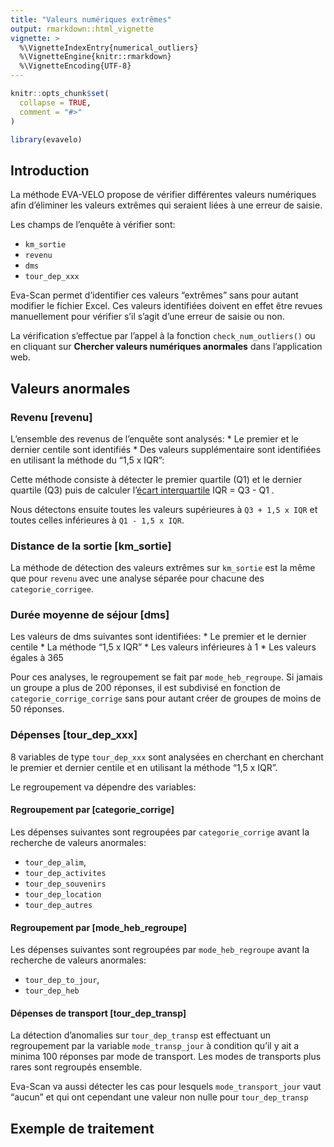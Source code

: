 ```yaml
---
title: "Valeurs numériques extrêmes"
output: rmarkdown::html_vignette
vignette: >
  %\VignetteIndexEntry{numerical_outliers}
  %\VignetteEngine{knitr::rmarkdown}
  %\VignetteEncoding{UTF-8}
---
```


```r
knitr::opts_chunk$set(
  collapse = TRUE,
  comment = "#>"
)
```

```r
library(evavelo)
```

## Introduction

La méthode EVA-VELO propose de vérifier différentes valeurs numériques afin d'éliminer les valeurs extrêmes qui seraient liées à une erreur de saisie.

Les champs de l'enquête à vérifier sont:

* `km_sortie`
* `revenu`
* `dms`
* `tour_dep_xxx`


Eva-Scan permet d'identifier ces valeurs "extrêmes" sans pour autant modifier le fichier Excel. Ces valeurs identifiées doivent en effet être revues manuellement pour vérifier s'il s'agit d'une erreur de saisie ou non.

La vérification s'effectue par l'appel à la fonction `check_num_outliers()` ou en cliquant sur **Chercher valeurs numériques anormales** dans l'application web.

## Valeurs anormales

### Revenu [revenu]

L'ensemble des revenus de l'enquête sont analysés:
* Le premier et le dernier centile sont identifiés
* Des valeurs supplémentaire sont identifiées en utilisant la méthode du "1,5 x IQR":

Cette méthode consiste à détecter le premier quartile (Q1) et le dernier quartile (Q3) puis de calculer l'[écart interquartile](https://fr.wikipedia.org/wiki/%C3%89cart_interquartile) IQR = Q3 - Q1 .

Nous détectons ensuite toutes les valeurs supérieures à `Q3 + 1,5 x IQR` et toutes celles inférieures à `Q1 - 1,5 x IQR`.

### Distance de la sortie [km_sortie]

La méthode de détection des valeurs extrêmes sur `km_sortie` est la même que pour `revenu` avec une analyse séparée pour chacune des `categorie_corrigee`.


### Durée moyenne de séjour [dms]

Les valeurs de dms suivantes sont identifiées:
* Le premier et le dernier centile
* La méthode "1,5 x IQR"
* Les valeurs inférieures à 1
* Les valeurs égales à 365

Pour ces analyses, le regroupement se fait par `mode_heb_regroupe`. Si jamais un groupe a plus de 200 réponses, il est subdivisé en fonction de  `categorie_corrige_corrige` sans pour autant créer de groupes de moins de 50 réponses.


### Dépenses [tour_dep_xxx]

8 variables de type `tour_dep_xxx` sont analysées en cherchant en cherchant le premier et dernier centile et en utilisant la méthode "1,5 x IQR".

Le regroupement va dépendre des variables:

#### Regroupement par [categorie_corrige]

Les dépenses suivantes sont regroupées par `categorie_corrige` avant la recherche de valeurs anormales:

* `tour_dep_alim`,
* `tour_dep_activites`
* `tour_dep_souvenirs`
* `tour_dep_location`
* `tour_dep_autres`

#### Regroupement par [mode_heb_regroupe]

Les dépenses suivantes sont regroupées par `mode_heb_regroupe` avant la recherche de valeurs anormales:

* `tour_dep_to_jour`,
* `tour_dep_heb`

#### Dépenses de transport [tour_dep_transp]

La détection d'anomalies sur  `tour_dep_transp` est effectuant un regroupement par la variable `mode_transp_jour` à condition qu'il y ait a minima 100 réponses par mode de transport. Les modes de transports plus rares sont regroupés ensemble.

Eva-Scan va aussi détecter les cas pour lesquels `mode_transport_jour` vaut "aucun" et qui ont cependant une valeur non nulle pour `tour_dep_transp`

## Exemple de traitement

```r

```

